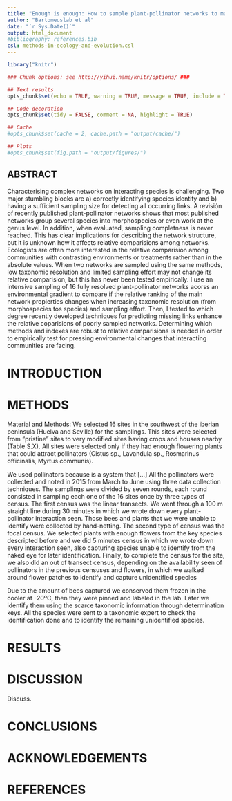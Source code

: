 ```yaml
---
title: "Enough is enough: How to sample plant-pollinator networks to make relative comparisons"
author: "Bartomeuslab et al"
date: "`r Sys.Date()`"
output: html_document
#bibliography: references.bib
csl: methods-in-ecology-and-evolution.csl
---
```


```r

library("knitr")

### Chunk options: see http://yihui.name/knitr/options/ ###

## Text results
opts_chunk$set(echo = TRUE, warning = TRUE, message = TRUE, include = TRUE)

## Code decoration
opts_chunk$set(tidy = FALSE, comment = NA, highlight = TRUE)

## Cache
#opts_chunk$set(cache = 2, cache.path = "output/cache/")

## Plots
#opts_chunk$set(fig.path = "output/figures/")


```


## ABSTRACT

Characterising complex networks on interacting species is challenging. Two major stumbling blocks are a) correctly identifying species identity and b) having a sufficient sampling size for detecting all occurring links. A revisión of recently published plant-pollinator networks shows that most published networks group several species into morphospecies or even work at the genus level. In addition, when evaluated, sampling completness is never reached. This has clear implications for describing the network structure, but it is unknown how it affects relative comparisions among networks. Ecologists are often more interested in the relative comparision among communities with contrasting environments or treatments rather than in the absolute values. When two networks are sampled using the same methods, low taxonomic resolution and limited sampling effort may not change its relative comparision, but this has never been tested empirically. I use an intensive sampling of 16 fully resolved plant-pollinator networks acorss an environmental gradient to compare if the relative ranking of the main network propierties changes when increasing taxonomic resolution (from morphospecies tos species) and sampling effort. Then, I tested to which degree recently developed techniques for predicting missing links enhance the relative coparisions of poorly sampled networks. Determining which methods and indexes are robust to relative comparisions is needed in order to empirically test for pressing environmental changes that interacting communities are facing.





# INTRODUCTION





# METHODS

Material and Methods:
We selected 16 sites in the southwest of the iberian peninsula (Huelva and Seville) for the samplings. This sites were selected from “pristine” sites to very modified sites having crops and houses nearby (Table S.X). All sites were selected only if they had enough flowering plants that could attract pollinators (Cistus sp., Lavandula sp., Rosmarinus officinalis, Myrtus communis).

We used pollinators because is a system that [...]
All the pollinators were collected and noted in 2015 from March to June using three data collection techniques. The samplings were divided by seven rounds, each round consisted in sampling each one of the 16 sites once by three types of census. The first census was the linear transects. We went through a 100 m straight line during 30 minutes in which we wrote down every plant-pollinator interaction seen. Those bees and plants that we were unable to identify were collected by hand-netting. The second type of census was the focal census. We selected plants with enough flowers from the key species descripted before and we did 5 minutes census in which we wrote down every interaction seen, also capturing species unable to identify from the naked eye for later identification. Finally, to complete the census for the site, we also did an out of transect census, depending on the availability seen of pollinators in the previous censuses and flowers, in which we walked around flower patches to identify and capture unidentified species

Due to the amount of bees captured we conserved them frozen in the cooler at -20ºC, then they were pinned and labeled in the lab. Later we identify them using the scarce taxonomic information through determination keys. All the species were sent to a taxonomic expert to check the identification done and to identify the remaining unidentified species.







# RESULTS





# DISCUSSION

Discuss.



# CONCLUSIONS



# ACKNOWLEDGEMENTS



# REFERENCES

<div id = "refs"></div>


